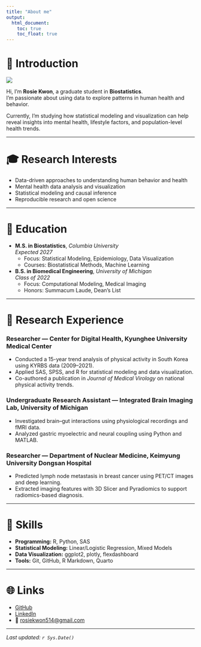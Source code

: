```yaml
---
title: "About me"
output: 
  html_document:
    toc: true
    toc_float: true
---
```


# 👋 Introduction

![](image/profile.jpg)

Hi, I’m **Rosie Kwon**, a graduate student in **Biostatistics**.  
I’m passionate about using data to explore patterns in human health and behavior.  

Currently, I’m studying how statistical modeling and visualization can help reveal insights into mental health, lifestyle factors, and population-level health trends.  

---

# 🎓 Research Interests

- Data-driven approaches to understanding human behavior and health  
- Mental health data analysis and visualization  
- Statistical modeling and causal inference  
- Reproducible research and open science  

---

# 🏫 Education

::: {.timeline}
- **M.S. in Biostatistics**, *Columbia University*  
  _Expected 2027_  
  - Focus: Statistical Modeling, Epidemiology, Data Visualization  
  - Courses: Biostatistical Methods, Machine Learning  

- **B.S. in Biomedical Engineering**, *University of Michigan*  
  _Class of 2022_  
  - Focus: Computational Modeling, Medical Imaging
  - Honors: Summacum Laude, Dean’s List
:::
---


# 🧪 Research Experience

### Researcher — Center for Digital Health, Kyunghee University Medical Center
- Conducted a 15-year trend analysis of physical activity in South Korea using KYRBS data (2009–2021).  
- Applied SAS, SPSS, and R for statistical modeling and data visualization.  
- Co-authored a publication in *Journal of Medical Virology* on national physical activity trends.

### Undergraduate Research Assistant — Integrated Brain Imaging Lab, University of Michigan
- Investigated brain–gut interactions using physiological recordings and fMRI data.  
- Analyzed gastric myoelectric and neural coupling using Python and MATLAB.

### Researcher — Department of Nuclear Medicine, Keimyung University Dongsan Hospital
- Predicted lymph node metastasis in breast cancer using PET/CT images and deep learning.  
- Extracted imaging features with 3D Slicer and Pyradiomics to support radiomics-based diagnosis.

---

# 🧠 Skills

- **Programming:** R, Python, SAS  
- **Statistical Modeling:** Linear/Logistic Regression, Mixed Models  
- **Data Visualization:** ggplot2, plotly, flexdashboard  
- **Tools:** Git, GitHub, R Markdown, Quarto  

---

# 🌐 Links

- [GitHub](https://github.com/rosiekwon)  
- [LinkedIn](https://www.linkedin.com/in/rosiekwon)  
- 📧 [rosiekwon514@gmail.com](mailto:rosiekwon514@gmail.com)

---

*Last updated: `r Sys.Date()`*